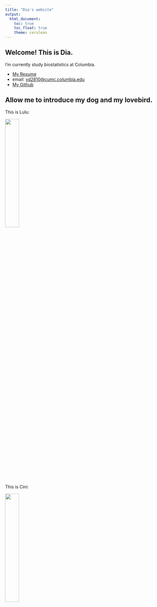 ```yaml
---
title: "Dia's website"
output: 
  html_document:
    toc: true
    toc_float: true
    theme: cerulean
---
```


## Welcome! This is Dia.

I'm currently study biostatistics at Columbia.

- [My Resume](resume.html)
- email: <yd2810@cumc.columbia.edu>
- [My Github](http://github.com/Dia-xuan/)

## Allow me to introduce my dog and my lovebird.

This is Lulu:

<img src="image/Lulu.jpeg" style="width:30%">

This is Cini:

<img src="image/Xini.jpeg" style="width:30%">
